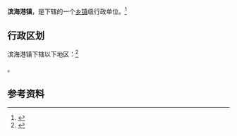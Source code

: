 {{中国乡级行政区|32/09/22/112/000}}

'''滨海港镇'''，是{{PRC admin/fullname|32/09/22/112/000|3}}下辖的一个[[乡镇|乡镇]]级行政单位。<ref>{{PRC admin/ref sgc|{{PRC admin/parent|32/09/22/112/000}}}}</ref>

== 行政区划 ==

滨海港镇下辖以下地区：<ref>{{PRC admin/ref sgc|32/09/22/112/000}}</ref>

{{PRC admin/children|32/09/22/112/000}}。

== 参考资料 ==

{{reflist}}

{{行政区划小作品}}
{{PRC admin/navcat|32/09/22/112/000}}